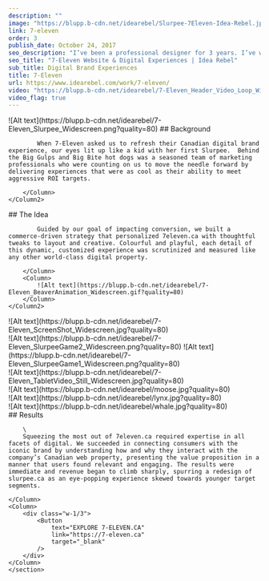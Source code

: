 ```yaml
---
description: ""
image: "https://blupp.b-cdn.net/idearebel/Slurpee-7Eleven-Idea-Rebel.jpeg?quality=50"
link: 7-eleven
order: 3
publish_date: October 24, 2017
seo_description: "I’ve been a professional designer for 3 years. I’ve worked for large agencies, digital and advertising and also in-house for a large corporation – a short-yet-varied experience that’s given me some perspective on the industry as a recent graduate. These are my observations; and what I wish design school had better prepared me for. 1. … Continued"
seo_title: "7-Eleven Website & Digital Experiences | Idea Rebel"
sub_title: Digital Brand Experiences
title: 7-Eleven
url: https://www.idearebel.com/work/7-eleven/
video: "https://blupp.b-cdn.net/idearebel/7-Eleven_Header_Video_Loop_Widescreen_6.mp4"
video_flag: true
---
```


<section class="container mx-auto max-w-6xl py-10">
    <Column2>
        <Column>
            ![Alt text](https://blupp.b-cdn.net/idearebel/7-Eleven_Slurpee_Widescreen.png?quality=80)
        </Column>
        <Column>
            ## Background

            When 7-Eleven asked us to refresh their Canadian digital brand experience, our eyes lit up like a kid with her first Slurpee.  Behind the Big Gulps and Big Bite hot dogs was a seasoned team of marketing professionals who were counting on us to move the needle forward by delivering experiences that were as cool as their ability to meet aggressive ROI targets.

        </Column>
    </Column2>
</section>
<section class="container mx-auto max-w-6xl py-10">
    <Column2>
        <Column>
            ## The Idea

            Guided by our goal of impacting conversion, we built a commerce-driven strategy that personalized 7eleven.ca with thoughtful tweaks to layout and creative. Colourful and playful, each detail of this dynamic, customized experience was scrutinized and measured like any other world-class digital property.

        </Column>
        <Column>
            ![Alt text](https://blupp.b-cdn.net/idearebel/7-Eleven_BeaverAnimation_Widescreen.gif?quality=80)
        </Column>
    </Column2>
</section>
<section class="container mx-auto max-w-6xl p-20 bg-secondary">
    <Column>
        ![Alt text](https://blupp.b-cdn.net/idearebel/7-Eleven_ScreenShot_Widescreen.jpg?quality=80)
    </Column>
</section>

<section class="container mx-auto max-w-6xl p-20 bg-secondary mt-20">
    <Column2>
        <Column>
            ![Alt text](https://blupp.b-cdn.net/idearebel/7-Eleven_SlurpeeGame2_Widescreen.png?quality=80)
        </Column>
        <Column>
            ![Alt text](https://blupp.b-cdn.net/idearebel/7-Eleven_SlurpeeGame1_Widescreen.png?quality=80)
        </Column>
    </Column2>
</section>
<section class="container mx-auto max-w-6xl p-20 bg-secondary">
    <Column>
        ![Alt text](https://blupp.b-cdn.net/idearebel/7-Eleven_TabletVideo_Still_Widescreen.jpg?quality=80)
    </Column>
</section>
<section class="container mx-auto max-w-6xl p-20 bg-secondary mt-20">
    <Column2>
        <Column>
            ![Alt text](https://blupp.b-cdn.net/idearebel/moose.jpg?quality=80)
        </Column>
        <Column>
            <div>
                ![Alt text](https://blupp.b-cdn.net/idearebel/lynx.jpg?quality=80)
            </div>
            <div>
                ![Alt text](https://blupp.b-cdn.net/idearebel/whale.jpg?quality=80)
            </div>
        </Column>
    </Column2>
</section>

<section class="container mx-auto max-w-6xl p-20 bg-secondary mt-20">

</section>

<section class="bg-secondary mt-20">
    <section class="container ml-56 max-w-6xl py-20 w-1/2">
    <Column>
        ## Results

        \
        Squeezing the most out of 7eleven.ca required expertise in all facets of digital. We succeeded in connecting consumers with the iconic brand by understanding how and why they interact with the company’s Canadian web property, presenting the value proposition in a manner that users found relevant and engaging. The results were immediate and revenue began to climb sharply, spurring a redesign of slurpee.ca as an eye-popping experience skewed towards younger target segments.

    </Column>
    <Column>
        <div class="w-1/3">
            <Button
                text="EXPLORE 7-ELEVEN.CA"
                link="https://7-eleven.ca"
                target="_blank"
            />
        </div>
    </Column>
    </section>
</section>

<section class="container mx-auto max-w-6xl p-4 md:px-0 md:py-2">
    <Column>
        <div class="flex justify-between">
            <div>
            <PreviousProject
                link="/work/nba-digital-fan-experiences/"
                title="NBA Digital Fan Experiences"
            />
            </div>
            <NextProject
                link="/work/keurig/"
                title="Keurig"
            />
        </div>
    </Column>
</section>
